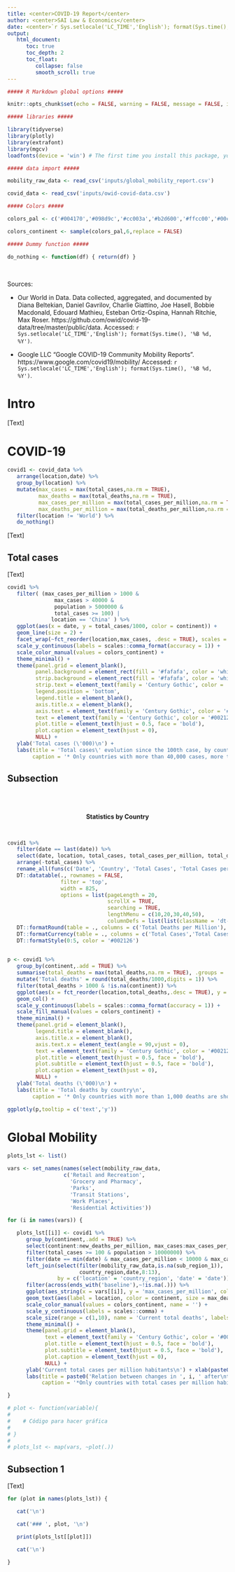 ```yaml
---
title: <center>COVID-19 Report</center>
author: <center>SAI Law & Economics</center>
date: <center>`r Sys.setlocale('LC_TIME','English'); format(Sys.time(),'%B %d, %Y')`</center>
output:
   html_document:
      toc: true
      toc_depth: 2
      toc_float:
         collapse: false
         smooth_scroll: true
---
```


```r

##### R Markdown global options #####

knitr::opts_chunk$set(echo = FALSE, warning = FALSE, message = FALSE, include = TRUE, fig.align = 'center', out.width = '100%')

##### libraries #####

library(tidyverse)
library(plotly)
library(extrafont)
library(mgcv)
loadfonts(device = 'win') # The first time you install this package, you have to execute font_import()

##### data import #####

mobility_raw_data <- read_csv('inputs/global_mobility_report.csv')

covid_data <- read_csv('inputs/owid-covid-data.csv')

##### Colors #####

colors_pal <- c('#004170','#098d9c','#cc003a','#b2d600','#ffcc00','#00c954','#00bf9f','#00a9bf','#6f00bf','#b02c88')

colors_continent <- sample(colors_pal,6,replace = FALSE)

##### Dummy function #####

do_nothing <- function(df) { return(df) }

```

<br>

Sources:

* Our World in Data. Data collected, aggregated, and documented by Diana Beltekian, Daniel Gavrilov, Charlie Giattino, Joe Hasell, Bobbie Macdonald, Edouard Mathieu, Esteban Ortiz-Ospina, Hannah Ritchie, Max Roser. https://github.com/owid/covid-19-data/tree/master/public/data. Accessed: `r Sys.setlocale('LC_TIME','English'); format(Sys.time(), '%B %d, %Y')`.

* Google LLC "Google COVID-19 Community Mobility Reports". https://www.google.com/covid19/mobility/ Accessed: `r Sys.setlocale('LC_TIME','English'); format(Sys.time(), '%B %d, %Y')`.

# Intro

[Text]

# COVID-19 

```r

covid1 <- covid_data %>%
   arrange(location,date) %>% 
   group_by(location) %>%
   mutate(max_cases = max(total_cases,na.rm = TRUE),
          max_deaths = max(total_deaths,na.rm = TRUE),
          max_cases_per_million = max(total_cases_per_million,na.rm = TRUE),
          max_deaths_per_million = max(total_deaths_per_million,na.rm = TRUE)) %>%
   filter(location != 'World') %>% 
   do_nothing()

```

[Text]

## Total cases

[Text]

```r

covid1 %>% 
   filter( (max_cases_per_million > 1000 &
               max_cases > 40000 &
               population > 5000000 &
               total_cases >= 100) |
              location == 'China' ) %>%
   ggplot(aes(x = date, y = total_cases/1000, color = continent)) +
   geom_line(size = 2) +
   facet_wrap(~fct_reorder(location,max_cases, .desc = TRUE), scales = 'free_y') +
   scale_y_continuous(labels = scales::comma_format(accuracy = 1)) +
   scale_color_manual(values = colors_continent) +
   theme_minimal() +
   theme(panel.grid = element_blank(),
         panel.background = element_rect(fill = '#fafafa', color = 'white'),
         strip.background = element_rect(fill = '#fafafa', color = 'white'),
         strip.text = element_text(family = 'Century Gothic', color = '#002126'),
         legend.position = 'bottom',
         legend.title = element_blank(),
         axis.title.x = element_blank(),
         axis.text = element_text(family = 'Century Gothic', color = '#002126'),
         text = element_text(family = 'Century Gothic', color = '#002126'),
         plot.title = element_text(hjust = 0.5, face = 'bold'),
         plot.caption = element_text(hjust = 0),
         NULL) +
   ylab('Total cases (\'000)\n') +
   labs(title = 'Total cases\' evolution since the 100th case, by country\n',
        caption = '* Only countries with more than 40,000 cases, more than 1,000 cases per million habitants,\nand with a total population greater than 5 million people are shown (except for China).\n\nData source: Our World in Data.')

```

## Subsection

<br><br>

<center>**Statistics by Country**</center>

<br>

```r

covid1 %>% 
   filter(date == last(date)) %>% 
   select(date, location, total_cases, total_cases_per_million, total_deaths, total_deaths_per_million) %>% 
   arrange(-total_cases) %>% 
   rename_all(funs(c('Date', 'Country', 'Total Cases', 'Total Cases per Million', 'Total Deaths', 'Total Deaths per Million'))) %>% 
   DT::datatable(., rownames = FALSE,
                 filter = 'top',
                 width = 825,
                 options = list(pageLength = 20,
                                scrollX = TRUE,
                                searching = TRUE,
                                lengthMenu = c(10,20,30,40,50),
                                columnDefs = list(list(className = 'dt-center', targets = 0:5)))) %>% 
   DT::formatRound(table = ., columns = c('Total Deaths per Million'), digits = 2) %>% 
   DT::formatCurrency(table = ., columns = c('Total Cases','Total Cases per Million', 'Total Deaths'), currency = '', digits = 0) %>% 
   DT::formatStyle(0:5, color = '#002126')
   
```

```r

p <- covid1 %>% 
   group_by(continent,.add = TRUE) %>% 
   summarise(total_deaths = max(total_deaths,na.rm = TRUE), .groups = 'keep') %>% 
   mutate('Total deaths' = round(total_deaths/1000,digits = 1)) %>% 
   filter(total_deaths > 1000 & !is.na(continent)) %>% 
   ggplot(aes(x = fct_reorder(location,total_deaths,.desc = TRUE), y = `Total deaths`, fill = continent)) +
   geom_col() +
   scale_y_continuous(labels = scales::comma_format(accuracy = 1)) +
   scale_fill_manual(values = colors_continent) +
   theme_minimal() +
   theme(panel.grid = element_blank(),
         legend.title = element_blank(),
         axis.title.x = element_blank(),
         axis.text.x = element_text(angle = 90,vjust = 0),
         text = element_text(family = 'Century Gothic', color = '#002126'),
         plot.title = element_text(hjust = 0.5, face = 'bold'),
         plot.subtitle = element_text(hjust = 0.5, face = 'bold'),
         plot.caption = element_text(hjust = 0),
         NULL) +
   ylab('Total deaths (\'000)\n') +
   labs(title = 'Total deaths by country\n',
        caption = '* Only countries with more than 1,000 deaths are shown.\n\nData source: Our World in Data.')

ggplotly(p,tooltip = c('text','y'))

```

# Global Mobility

```r

plots_lst <- list()

vars <- set_names(names(select(mobility_raw_data,                            retail_and_recreation_percent_change_from_baseline:residential_percent_change_from_baseline)),
                  c('Retail and Recreation',
                    'Grocery and Pharmacy',
                    'Parks',
                    'Transit Stations',
                    'Work Places',
                    'Residential Activities'))

for (i in names(vars)) {

   plots_lst[[i]] <- covid1 %>%
      group_by(continent,.add = TRUE) %>%
      select(continent:new_deaths_per_million, max_cases:max_cases_per_million, population) %>%
      filter(total_cases >= 100 & population > 10000000) %>%
      filter(date == min(date) & max_cases_per_million < 10000 & max_cases_per_million > 1000) %>%
      left_join(select(filter(mobility_raw_data,is.na(sub_region_1)),
                       country_region,date,8:13),
                by = c('location' = 'country_region', 'date' = 'date')) %>%
      filter(across(ends_with('baseline'),~!is.na(.))) %>%
      ggplot(aes_string(x = vars[[i]], y = 'max_cases_per_million', color = 'continent')) +
      geom_text(aes(label = location, color = continent, size = max_deaths)) +
      scale_color_manual(values = colors_continent, name = '') +
      scale_y_continuous(labels = scales::comma) +
      scale_size(range = c(1,10), name = 'Current total deaths', labels = scales::comma) +
      theme_minimal() +
      theme(panel.grid = element_blank(),
            text = element_text(family = 'Century Gothic', color = '#002126'),
            plot.title = element_text(hjust = 0.5, face = 'bold'),
            plot.subtitle = element_text(hjust = 0.5, face = 'bold'),
            plot.caption = element_text(hjust = 0),
            NULL) +
      ylab('Current total cases per million habitants\n') + xlab(paste0('\n Average decrease in ',i,' mobility\n\n')) +
      labs(title = paste0('Relation between changes in ', i, ' after\nthe 100th detected case,\nand total cases per million habitants and total deaths\n'),
           caption = '*Only countries with total cases per million habitants between 1000 and 10,000, and wit a population\ngreater than 1 million people are shown.\n\nData source: Our World in Data & Google Mobility Reports.')

}

# plot <- function(variable){
#    
#    # Código para hacer gráfica
#    
# }
# 
# plots_lst <- map(vars, ~plot(.))

```


## Subsection 1 {.tabset .tabset-fade}

[Text]

```r

for (plot in names(plots_lst)) {

   cat('\n')

   cat('### ', plot, '\n')

   print(plots_lst[[plot]])

   cat('\n')

}

```
